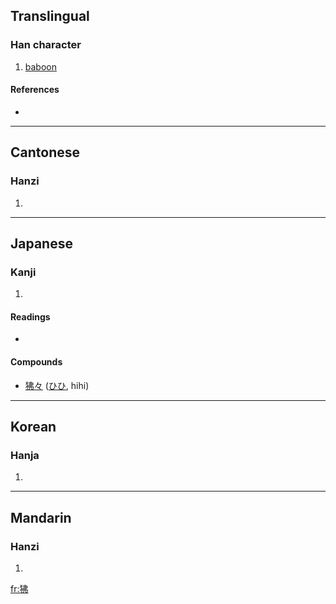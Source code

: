 ==Translingual==

===Han character===
{{Han char|rn=94|rad=犬|as=05|sn=8|four=4522<sub>7</sub>|canj=大竹中中弓 (KHLLN)}}

# [[baboon]]

====References====
* {{Han ref|kx=0709.050|dkj=20338|dj=1121.150|hdz=21342.050|uh=72D2|ud=29394|bh=CD61|bd=52577}}

----

==Cantonese==

===Hanzi===
{{yue-hanzi|jyut=|y=fei6}}

# {{defn|Cantonese}}

----

==Japanese==

===Kanji===
{{ja-kanji|grade=|rs=犬05}}

# {{defn|Japanese}}

====Readings====
* {{ja-readings|on=[[ひ]] (hi)|kun=[[ひひ]] (hihi)}}

====Compounds====
* [[狒々]] ([[ひひ]], hihi)

----

==Korean==

===Hanja===
{{ko-hanja|hangeul=비|eumhun=|rv=bi|mr=pi|y=pi}}

# {{defn|Korean}}

----

==Mandarin==

===Hanzi===
{{cmn-hanzi|pin=[[fèi]] ([[fei4]])|wg=fei<sup>4</sup>}}

# {{defn|Mandarin}}

[[fr:狒]]